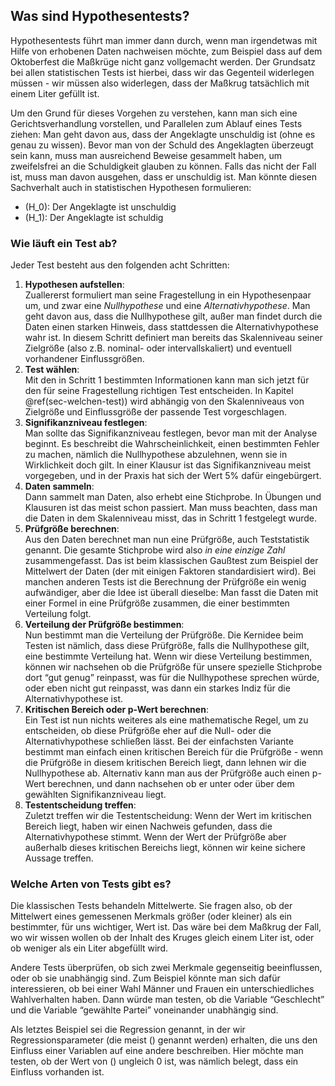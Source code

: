 ## Was sind Hypothesentests? {#sec-wat-tests}

Hypothesentests führt man immer dann durch, wenn man irgendetwas mit Hilfe von erhobenen Daten nachweisen möchte, zum Beispiel dass auf dem Oktoberfest die Maßkrüge nicht ganz vollgemacht werden. Der Grundsatz bei allen statistischen Tests ist hierbei, dass wir das Gegenteil widerlegen müssen - wir müssen also widerlegen, dass der Maßkrug tatsächlich mit einem Liter gefüllt ist.

Um den Grund für dieses Vorgehen zu verstehen, kann man sich eine Gerichtsverhandlung vorstellen, und Parallelen zum Ablauf eines Tests ziehen: Man geht davon aus, dass der Angeklagte unschuldig ist (ohne es genau zu wissen). Bevor man von der Schuld des Angeklagten überzeugt sein kann, muss man ausreichend Beweise gesammelt haben, um zweifelsfrei an die Schuldigkeit glauben zu können. Falls das nicht der Fall ist, muss man davon ausgehen, dass er unschuldig ist. Man könnte diesen Sachverhalt auch in statistischen Hypothesen formulieren:

- \(H_0\): Der Angeklagte ist unschuldig
- \(H_1\): Der Angeklagte ist schuldig

### Wie läuft ein Test ab?

Jeder Test besteht aus den folgenden acht Schritten:

1. **Hypothesen aufstellen**:  
Zuallererst formuliert man seine Fragestellung in ein Hypothesenpaar um, und zwar eine *Nullhypothese* und eine *Alternativhypothese*. Man geht davon aus, dass die Nullhypothese gilt, außer man findet durch die Daten einen starken Hinweis, dass stattdessen die Alternativhypothese wahr ist.
In diesem Schritt definiert man bereits das Skalenniveau seiner Zielgröße (also z.B. nominal- oder intervallskaliert) und eventuell vorhandener Einflussgrößen.
2. **Test wählen**:  
Mit den in Schritt 1 bestimmten Informationen kann man sich jetzt für den für seine Fragestellung richtigen Test entscheiden. In Kapitel \@ref(sec-welchen-test)) wird abhängig von den Skalenniveaus von Zielgröße und Einflussgröße der passende Test vorgeschlagen.
3. **Signifikanzniveau festlegen**:  
Man sollte das Signifikanzniveau festlegen, bevor man mit der Analyse beginnt. Es beschreibt die Wahrscheinlichkeit, einen bestimmten Fehler zu machen, nämlich die Nullhypothese abzulehnen, wenn sie in Wirklichkeit doch gilt.
In einer Klausur ist das Signifikanzniveau meist vorgegeben, und in der Praxis hat sich der Wert 5% dafür eingebürgert.
4. **Daten sammeln**:  
Dann sammelt man Daten, also erhebt eine Stichprobe. In Übungen und Klausuren ist das meist schon passiert. Man muss beachten, dass man die Daten in dem Skalenniveau misst, das in Schritt 1 festgelegt wurde.
5. **Prüfgröße berechnen**:  
Aus den Daten berechnet man nun eine Prüfgröße, auch Teststatistik genannt. Die gesamte Stichprobe wird also *in eine einzige Zahl* zusammengefasst. Das ist beim klassischen Gaußtest zum Beispiel der Mittelwert der Daten (der mit einigen Faktoren standardisiert wird). Bei manchen anderen Tests ist die Berechnung der Prüfgröße ein wenig aufwändiger, aber die Idee ist überall dieselbe: Man fasst die Daten mit einer Formel in eine Prüfgröße zusammen, die einer bestimmten Verteilung folgt.
6. **Verteilung der Prüfgröße bestimmen**:  
Nun bestimmt man die Verteilung der Prüfgröße. Die Kernidee beim Testen ist nämlich, dass diese Prüfgröße, falls die Nullhypothese gilt, eine bestimmte Verteilung hat. Wenn wir diese Verteilung bestimmen, können wir nachsehen ob die Prüfgröße für unsere spezielle Stichprobe dort "gut genug" reinpasst, was für die Nullhypothese sprechen würde, oder eben nicht gut reinpasst, was dann ein starkes Indiz für die Alternativhypothese ist.
7. **Kritischen Bereich oder p-Wert berechnen**:  
Ein Test ist nun nichts weiteres als eine mathematische Regel, um zu entscheiden, ob diese Prüfgröße eher auf die Null- oder die Alternativhypothese schließen lässt. Bei der einfachsten Variante bestimmt man einfach einen kritischen Bereich für die Prüfgröße - wenn die Prüfgröße in diesem kritischen Bereich liegt, dann lehnen wir die Nullhypothese ab. Alternativ kann man aus der Prüfgröße auch einen p-Wert berechnen, und dann nachsehen ob er unter oder über dem gewählten Signifikanzniveau liegt.
8. **Testentscheidung treffen**:  
Zuletzt treffen wir die Testentscheidung: Wenn der Wert im kritischen Bereich liegt, haben wir einen Nachweis gefunden, dass die Alternativhypothese stimmt. Wenn der Wert der Prüfgröße aber außerhalb dieses kritischen Bereichs liegt, können wir keine sichere Aussage treffen.

### Welche Arten von Tests gibt es?

Die klassischen Tests behandeln Mittelwerte. Sie fragen also, ob der Mittelwert eines gemessenen Merkmals größer (oder kleiner) als ein bestimmter, für uns wichtiger, Wert ist. Das wäre bei dem Maßkrug der Fall, wo wir wissen wollen ob der Inhalt des Kruges gleich einem Liter ist, oder ob weniger als ein Liter abgefüllt wird.

Andere Tests überprüfen, ob sich zwei Merkmale gegenseitig beeinflussen, oder ob sie unabhängig sind. Zum Beispiel könnte man sich dafür interessieren, ob bei einer Wahl Männer und Frauen ein unterschiedliches Wahlverhalten haben. Dann würde man testen, ob die Variable "Geschlecht" und die Variable "gewählte Partei" voneinander unabhängig sind.

Als letztes Beispiel sei die Regression genannt, in der wir Regressionsparameter (die meist \(\beta\) genannt werden) erhalten, die uns den Einfluss einer Variablen auf eine andere beschreiben. Hier möchte man testen, ob der Wert von \(\beta\) ungleich 0 ist, was nämlich belegt, dass ein Einfluss vorhanden ist.